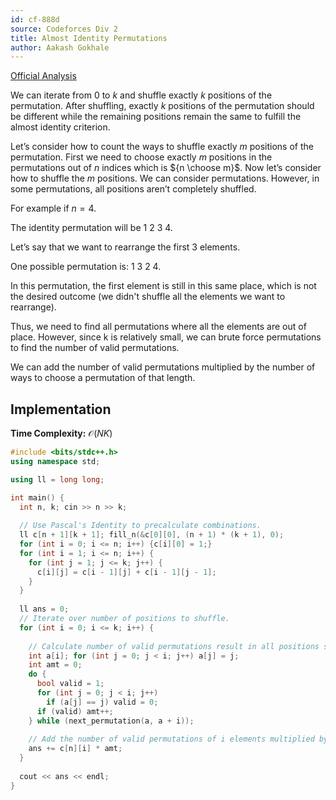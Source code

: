```yaml
---
id: cf-888d
source: Codeforces Div 2
title: Almost Identity Permutations
author: Aakash Gokhale
---
```


[Official Analysis](https://codeforces.com/blog/entry/55701)

We can iterate from $0$ to $k$ and shuffle exactly $k$ positions of the permutation. After shuffling, exactly $k$ positions of the permutation should be different while the remaining positions remain the same to fulfill the almost identity criterion.

Let’s consider how to count the ways to shuffle exactly $m$ positions of the permutation. First we need to choose exactly $m$ positions in the permutations out of $n$ indices which is ${n \choose m}$. Now let’s consider how to shuffle the $m$ positions. We can consider permutations. However, in some permutations, all positions aren’t completely shuffled.

For example if $n = 4$.

The identity permutation will be $1$ $2$ $3$ $4$.

Let’s say that we want to rearrange the first 3 elements.

One possible permutation is: $1$ $3$ $2$ $4$.

In this permutation, the first element is still in this same place, which is not the desired outcome (we didn't shuffle all the elements we want to rearrange).

Thus, we need to find all permutations where all the elements are out of place. However, since k is relatively small, we can brute force permutations to find the number of valid permutations.

We can add the number of valid permutations multiplied by the number of ways to choose a permutation of that length.

## Implementation

**Time Complexity:** $\mathcal{O}(NK)$

<LanguageSection>

<CPPSection>


```cpp
#include <bits/stdc++.h>
using namespace std;

using ll = long long;

int main() {
  int n, k; cin >> n >> k;
  
  // Use Pascal's Identity to precalculate combinations.
  ll c[n + 1][k + 1]; fill_n(&c[0][0], (n + 1) * (k + 1), 0);
  for (int i = 0; i <= n; i++) {c[i][0] = 1;}
  for (int i = 1; i <= n; i++) {
    for (int j = 1; j <= k; j++) {
      c[i][j] = c[i - 1][j] + c[i - 1][j - 1];
    }
  }
  
  ll ans = 0;
  // Iterate over number of positions to shuffle.
  for (int i = 0; i <= k; i++) {
  
    // Calculate number of valid permutations result in all positions shuffled.
    int a[i]; for (int j = 0; j < i; j++) a[j] = j;
    int amt = 0;
    do {
      bool valid = 1;
      for (int j = 0; j < i; j++)
        if (a[j] == j) valid = 0;
      if (valid) amt++;
    } while (next_permutation(a, a + i));
    
    // Add the number of valid permutations of i elements multiplied by the number of ways to choose i elements.
    ans += c[n][i] * amt;
  }
  
  cout << ans << endl;
}
```

</CPPSection>
</LanguageSection>
